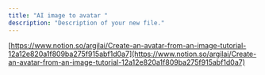 ```yaml
---
title: "AI image to avatar "
description: "Description of your new file."
---
```


[https://www.notion.so/argilai/Create-an-avatar-from-an-image-tutorial-12a12e820a1f809ba275f915abf1d0a7](https://www.notion.so/argilai/Create-an-avatar-from-an-image-tutorial-12a12e820a1f809ba275f915abf1d0a7)